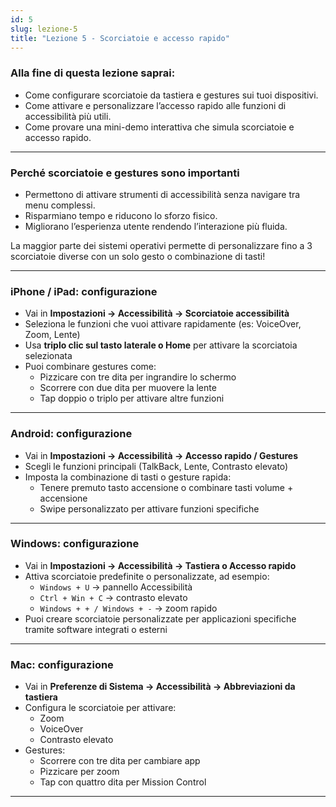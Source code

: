 ```yaml
---
id: 5
slug: lezione-5
title: "Lezione 5 - Scorciatoie e accesso rapido"
---
```




### Alla fine di questa lezione saprai:

- Come configurare scorciatoie da tastiera e gestures sui tuoi dispositivi.
- Come attivare e personalizzare l’accesso rapido alle funzioni di accessibilità più utili.
- Come provare una mini-demo interattiva che simula scorciatoie e accesso rapido.

---

### Perché scorciatoie e gestures sono importanti

- Permettono di attivare strumenti di accessibilità senza navigare tra menu complessi.
- Risparmiano tempo e riducono lo sforzo fisico.
- Migliorano l’esperienza utente rendendo l’interazione più fluida.

<Banner type="info" title="Molta personalizzazione!">
  La maggior parte dei sistemi operativi permette di personalizzare fino a 3
  scorciatoie diverse con un solo gesto o combinazione di tasti!
</Banner>

---

### iPhone / iPad: configurazione

- Vai in **Impostazioni → Accessibilità → Scorciatoie accessibilità**
- Seleziona le funzioni che vuoi attivare rapidamente (es: VoiceOver, Zoom, Lente)
- Usa **triplo clic sul tasto laterale o Home** per attivare la scorciatoia selezionata
- Puoi combinare gestures come:
  - Pizzicare con tre dita per ingrandire lo schermo
  - Scorrere con due dita per muovere la lente
  - Tap doppio o triplo per attivare altre funzioni

---

### Android: configurazione

- Vai in **Impostazioni → Accessibilità → Accesso rapido / Gestures**
- Scegli le funzioni principali (TalkBack, Lente, Contrasto elevato)
- Imposta la combinazione di tasti o gesture rapida:
  - Tenere premuto tasto accensione o combinare tasti volume + accensione
  - Swipe personalizzato per attivare funzioni specifiche

---

### Windows: configurazione

- Vai in **Impostazioni → Accessibilità → Tastiera o Accesso rapido**
- Attiva scorciatoie predefinite o personalizzate, ad esempio:
  - `Windows + U` → pannello Accessibilità
  - `Ctrl + Win + C` → contrasto elevato
  - `Windows + + / Windows + -` → zoom rapido
- Puoi creare scorciatoie personalizzate per applicazioni specifiche tramite software integrati o esterni

---

### Mac: configurazione

- Vai in **Preferenze di Sistema → Accessibilità → Abbreviazioni da tastiera**
- Configura le scorciatoie per attivare:
  - Zoom
  - VoiceOver
  - Contrasto elevato
- Gestures:
  - Scorrere con tre dita per cambiare app
  - Pizzicare per zoom
  - Tap con quattro dita per Mission Control

---
